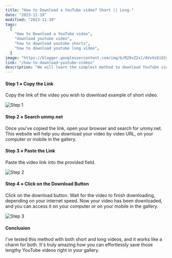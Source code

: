 ```yaml
---
title: "How to Download a YouTube video? Short || Long."
date: "2023-11-19"
modified: "2023-11-30"
tags:
  [
    "How to Download a YouTube video",
    "download youtube video",
    "how to download youtube shorts",
    "how to download youtube long video",
  ]
image: "https://blogger.googleusercontent.com/img/b/R29vZ2xl/AVvXsEiO2y_q7pJo2BjGFNingoGvgzBZvLTX4pi-3hhpROPwv6FX6j23s9DuC1IGbEIPuPHQKXtfQoxKnsXkDuKll0jK8UpEp-3uKDUsclsOwhdMCrHf8F1WXfUHyyzo4z_5iUVJZlebNXMQtpC5SVWto72V7eLrzzACSL2lclRLAOMI4ASwiQ_utNzftrUWAps/w640-h358/download%20yt%20video%20post.png"
link: "/how-to-download-youtube-videos"
description: "We will learn the simplest method to download YouTube videos, whether they are short or long videos. 🚀"
---
```


#### Step 1 » Copy the Link

Copy the link of the video you wish to download example of short video.

![Step 1](https://blogger.googleusercontent.com/img/b/R29vZ2xl/AVvXsEgfuIfstNhSVNOQKSJwmCaLA8BFeugOqx4dicDjitpZ9JY1Eps3HDD8IfTrqc_UHdSBgVBiNUsOCSD9gxueF0tGqv_BqaUTTSIMuH8c5RYkM0pBQGQDOEXvnqM5ImM79jdQ0j9vkvMHBEQjggM2BYNCv027XEi9vEkHd19074NY11h6br8XSQ6Wh2NaSqE/w640-h320/first.webp)

#### Step 2 » Search ummy.net

Once you've copied the link, open your browser and search for ummy.net. This website will help you download your video by video URL, on your computer or mobile in the gallery.

#### Step 3 » Paste the Link

Paste the video link into the provided field.

![Step 2](https://blogger.googleusercontent.com/img/b/R29vZ2xl/AVvXsEje-F8k7ovOCTWHms4xl-Iu83c7dVLGQnJbXIlJHDxhT1Ma1IrFHar0YybPWmo5087yI9fO4JuGDAXshCEkQ2dIpru5-yzhSzie2ibzuF4eWrx_FuaVyDKrfnJWf6zrOinYeBv_Q4E-Fh3XeDkmFAtnl_tWi2k-hk9ZSVJTR4J3MGjYqV4jfI9M58a0hJo/w640-h320/second.webp)

#### Step 4 » Click on the Download Button

Click on the download button. Wait for the video to finish downloading, depending on your internet speed. Now your video has been downloaded, and you can access it on your computer or on your mobile in the gallery.

![Step 3](https://blogger.googleusercontent.com/img/b/R29vZ2xl/AVvXsEjVST7zlY_ZIjMS8rjxk8xsWbPGE3clmhHeL9Pl303nuf_pDmSujG4NDYUNBcA-xg3KRWZhoryJGMA7yCsX2JKpM07hIT46VJHUTyQFd1FJ6MW4HGAVomh9XllpoOvqQRcY22ZR1WyyMG7YYBa9MRgQ9ejB8NmGj3CJz5_JiSpQkdBFb5KT16LoVWHMTiE/w640-h316/mylast.webp)

#### Conclusion

I've tested this method with both short and long videos, and it works like a charm for both. It's truly amazing how you can effortlessly save those lengthy YouTube videos right in your gallery.
